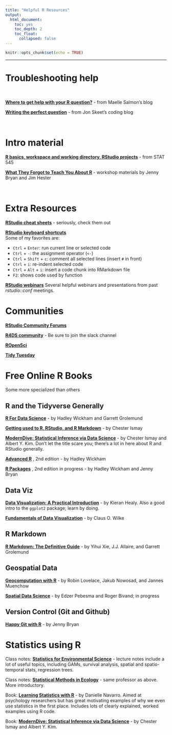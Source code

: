 ```yaml
---
title: "Helpful R Resources"
output: 
  html_document: 
    toc: yes
    toc_depth: 2
    toc_float: 
      collapsed: false
---
```


```r
knitr::opts_chunk$set(echo = TRUE)
```

***  

# Troubleshooting help  

<br>


__[Where to get help with your R question?](https://masalmon.eu/2018/07/22/wheretogethelp/)__ - from Maelle Salmon's blog  

__[Writing the perfect question](https://codeblog.jonskeet.uk/2010/08/29/writing-the-perfect-question/)__ - from Jon Skeet's coding blog  


<br>  

# Intro material  

__[R basics, workspace and working directory, RStudio projects](http://stat545.com/block002_hello-r-workspace-wd-project.html)__ - from STAT 545  

__[What They Forgot to Teach You About R](https://whattheyforgot.org/)__ - workshop materials by Jenny Bryan and Jim Hester
   
<br>  

# Extra Resources  

__[RStudio cheat sheets](https://www.rstudio.com/resources/cheatsheets/)__ - seriously, check them out  


__[RStudio keyboard shortcuts](https://support.rstudio.com/hc/en-us/articles/200711853-Keyboard-Shortcuts)__  
Some of my favorites are:  

+  `Ctrl` + `Enter`: run current line or selected code  
+  `Ctrl` + `-`:  the assignment operator (`<-`)  
+  `Ctrl` + `Shift` + `c`: comment all selected lines (insert `#` in front)  
+  `Ctrl` + `i`: re-indent selected code
+  `Ctrl` + `Alt` + `i`: insert a code chunk into RMarkdown file  
+  `F2`: shows code used by function  


__[RStudio webinars](https://resources.rstudio.com/webinars)__  Several helpful webinars and presentations from past _rstudio::conf_ meetings.  


# Communities  

__[RStudio Community Forums](https://community.rstudio.com/)__  

__[R4DS community](https://www.rfordatasci.com/)__ - Be sure to join the slack channel  

__[ROpenSci](https://ropensci.org/community/)__    

__[Tidy Tuesday](https://github.com/rfordatascience/tidytuesday)__    



# Free Online R Books  

Some more specialized than others  

## R and the Tidyverse Generally  

__[R For Data Science](https://r4ds.had.co.nz/)__ - by Hadley Wickham and Garrett Grolemund  

__[Getting used to R, RStudio, and R Markdown](https://bookdown.org/chesterismay/rbasics/)__ - by Chester Ismay  

__[ModernDive: Statistical Inference via Data Science](https://moderndive.com/index.html)__ - by Chester Ismay and Albert Y. Kim. Don't let the title scare you; there's a lot in here about R and RStudio generally.    

__[Advanced R](https://adv-r.hadley.nz/)__ , 2nd edition - by Hadley Wickham  

__[R Packages](http://r-pkgs.org)__ , 2nd edition in progress - by Hadley Wickham and Jenny Bryan  

## Data Viz  

__[Data Visualization: A Practical Introduction](http://socviz.co/)__ - by Kieran Healy. Also a good intro to the `ggplot2` package; learn by doing.    

__[Fundamentals of Data Visualization](https://serialmentor.com/dataviz/)__ - by Claus O. Wilke


## R Markdown  

__[R Markdown: The Definitive Guide](https://bookdown.org/yihui/rmarkdown/)__ - by Yihui Xie, J.J. Allaire, and Garrett Grolemund  


## Geospatial Data  

__[Geocomputation with R](https://geocompr.robinlovelace.net/)__ - by Robin Lovelace, Jakub Nowosad, and Jannes Muenchow  

__[Spatial Data Science](http://r-spatial.org/book)__ - by Edzer Pebesma and Roger Bivand; in progress  


## Version Control (Git and Github)  

__[Happy Git with R](http://happygitwithr.com)__ - by Jenny Bryan  



# Statistics using R  

Class notes: __[Statistics for Environmental Science](https://sakai.unc.edu/access/content/group/2842013b-58f5-4453-aa8d-3e01bacbfc3d/public/Ecol562_Spring2012/index.html)__ - lecture notes include a lot of useful topics, including GAMs, survival analysis, spatial and spatio-temporal stats, regression trees.  

Class notes: __[Statistical Methods in Ecology](https://sakai.unc.edu/access/content/group/3d1eb92e-7848-4f55-90c3-7c72a54e7e43/public/index.html)__ - same professor as above. More introductory.  

Book: __[Learning Statistics with R](https://learningstatisticswithr.com)__ - by Danielle Navarro. Aimed at psychology researchers but has great motivating examples of why we even use statistics in the first place. Includes lots of clearly explained, worked examples using R code.  

Book: __[ModernDive: Statistical Inference via Data Science](https://moderndive.com/index.html)__ - by Chester Ismay and Albert Y. Kim.  

<br>
<br>
